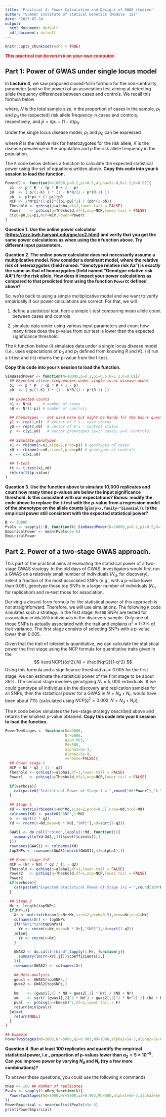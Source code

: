 ```yaml
---
title: 'Practical 4: Power Calculation and Designs of GWAS studies'
author: "Summer Institute of Statical Genetics (Module  15)"
date: '2023-07-24'
output:
  html_document: default
  pdf_document: default
---
```


```r
knitr::opts_chunk$set(echo = TRUE)
```

<span style="color:red;">**This practical can be run in `R` on your own computer.**</span>

## Part 1: Power of GWAS under single locus model

In **Lecture 4**, we saw proposed closed-form formula for the non-centrality parameter (and so the power) of an association test aiming at detecting allele frequency differences between cases and controls. We recall this formula below

\begin{equation}
\text{NCP} = \frac{ 2N \pi (1-\pi)\left(p_1 - p_0 \right)^2 }{ \bar{p}(1-\bar{p}) }
\end{equation}

where, $N$ is the total sample size, $\pi$ the proportion of cases in the sample, $p_1$ and $p_0$ the (expected) risk allele frequency in cases and controls, respectively; and $\bar{p} = \pi p_1 + (1-\pi)p_0$.

Under the single locus disease model, $p_1$ and $p_0$ can be expressed

\begin{equation}
  p_1 = \frac{pR}{pR + 1 - p}\text{ and }p_0 = \frac{p}{1-K}\left[ 1 - \frac{KR}{1 + p(R-1)} \right],
\end{equation}

where $R$ is the relative risk for heterozygotes for the risk allele, $K$ is the disease prevalence in the population and $p$ the risk allele frequency in the population.

The `R` code below defines a function to calculate the expected statistical power using the set of equations written above. **Copy this code into your `R` session to load the function.**

```R
PowerCC <- function(N=10000,p=0.2,pi=0.5,alpha=5e-8,R=1.2,K=0.01){
  p1  <- p * R  / (p * R + 1 - p)
  p0  <- ( p/(1-K) ) * (1 - K*R/(1 + p*(R-1) ))
  pb  <- p1*pi + (1-pi)*p0
  NCP <- 2*N*pi*(1-pi)*((p1-p0)^2) / (pb*(1-pb))
  Theshold <- qchisq(p=alpha,df=1,lower.tail = FALSE)
  Power    <- pchisq(q=Theshold,df=1,ncp=NCP,lower.tail = FALSE)
  c(p0=p0,p1=p1,NCP=NCP,Power=Power)
} 
```

**Question 1. Use the online power calculator (<https://zzz.bwh.harvard.edu/gpc/cc2.html>) and verify that you get the same power calculations as when using the `R` function above. Try different input parameters.**

**Question 2. The online power calculator does not necessarily assume a multiplicative model. Now consider a dominant model, where the relative risk of heterozygotes (field named: "Genotype relative risk Aa") is exactly the same as that of homozygotes (field named "Genotype relative risk AA") for the risk allele. How does it impact your power calculations as compared to that predicted from using the function `PowerCC` defined above?**

So, we're back to using a simple multiplicative model and we want to verify empirically if our power calculations are correct. For that, we will 

(1) define a statistical test, here a simple t-test comparing mean allele count between cases and controls

(2) simulate data under using various input parameters and count how many times does the p-value from our test is lower than the expected significance threshold.

The `R` function below (i) simulates data under a single locus disease model (i.e., uses expectations of $p_0$ and $p_1$ defined from knowing $R$ and $K$), (ii) run a t-test and (iii) returns the p-value from the t-test.

**Copy this code into your `R` session to load the function.**

```R
SimBasedPower <- function(N=10000,p=0.2,pi=0.5,R=1.2,K=0.01){
  ## Expected allele frequencies under single locus disease model
  p1  <- p * R  / (p * R + 1 - p)
  p0  <- ( p/(1-K) ) * (1 - K*R/(1 + p*(R-1) ))
  
  ## Expected counts
  n1 <- N*pi     # number of cases
  n0 <- N*(1-pi) # number of controls

  ## Phenotypes -- not used here but might be handy for the bonus question
  y1 <- rep(1,n1)  # vector of 1's - case status
  y0 <- rep(0,n0)  # vector of 0's - control status
  y  <- c(y1,y0)   # vector phenotypes (y=1: cases; y=0: controls)
  
  ## Simulate genotypes
  x1 <- rbinom(n=n1,size=2,prob=p1) # genotypes of cases
  x0 <- rbinom(n=n0,size=2,prob=p0) # genotypes of controls
  x  <- c(x1,x0)
  
  ## T-test
  tt <- t.test(x1,x0)
  return(tt$p.value)
} 
```

**Question 3. Use the function above to simulate 10,000 replicates and count how many times p-values are below the input significance threshold. Is this consistent with our expectations? Bonus: modify the code above to replace the t-test with the p-value from a regression model of the phenotype on the allele counts (`glm(y~x,family="binomial)`). Is the empirical power still consistent with the expected statistical power?**

```R
B <- 10000
Pvals <- sapply(1:B, function(k) SimBasedPower(N=10000,p=0.2,pi=0.5,R=1.2,K=0.01) )
EmpiricalPower <- mean(Pvals<5e-8)
EmpiricalPower
```

## Part 2. Power of a two-stage GWAS approach.

This part of the practical aims at evaluating the statistical power of a two-stage GWAS strategy. In the old days of GWAS, investigators would first run a GWAS on a relatively small number of individuals ($N_d$, for discovery), select a fraction of the most associated SNPs (e.g., with a p-value lower than 0.05), genotype those top SNPs in a larger number of individuals ($N_r$, for replication) and re-test those for association.

Deriving a closed-form formula for the statistical power of this approach is not straightforward. Therefore, we will use simulations. The following `R` code simulates such a strategy. In the first stage, `M=500` SNPs are tested for association in `Nd=2000` individuals in the discovery sample. Only one of those SNPs is actually associated with the trait and explains $q^2=0.3\%$ of trait variance. The first stage consists of selecting SNPs with a p-value lower than 0.005.

Given that the trait of interest is quantitative, we can calculate the statistical power the first stage using the NCP formula for quantitative traits given in the 
$$ \text{NCP}({q^2},N) = \frac{Nq^2}{1-q^2} $$
Using this formula and a significance threshold $\alpha_1=0.005$ for the first stage, we can estimate the statistical power of the first stage to be about 36%. The second stage involves genotyping $N_r=5,000$ individuals. If we could genotype all individuals in the discovery and replication samples for all SNPs, then the statistical power for a GWAS in $N=N_d + N_r$, would have been about 71% (calculated using $NCP(q^2=0.003,N=N_d+N_r)$).


The `R` code below simulates the two-stage strategy described above and returns the smallest p-value obtained. **Copy this code into your `R` session to load the function.**

```R
PowerTwoStages <- function(Nd=2000,
                           Nr=5000,
                           q2=0.003,
                           Md=500,
                           alpha1=5e-3,
                           alpha2=5e-8,
                           verbose=FALSE){
  ## Power stage 1
  NCP = Nd * q2 / (1 - q2)
  Theshold <- qchisq(p=alpha1,df=1,lower.tail = FALSE)
  Power1   <- pchisq(q=Theshold,df=1,ncp=NCP,lower.tail = FALSE)
  
  if(verbose){
    cat(paste0("Statistical Power of Stage 1 = ",round(100*Power1),"%.\n"))
  }
  
  ## Stage 1
  Xd <- matrix(rbinom(n=Nd*Md,size=2,prob=0.5),nrow=Nd,ncol=Md)
  colnames(Xd) <- paste0("SNP",1:Md)
  b  <- sqrt(2 * q2)
  Yd <- rnorm(n=Nd,mean=b * Xd[,"SNP1"],sd=sqrt(1-q2))
  
  GWAS1 <- do.call("rbind",lapply(1:Md, function(j){
    summary(lm(Yd~Xd[,j]))$coefficients[2,]
  }))
  rownames(GWAS1) <- colnames(Xd)
  topSNPs <- rownames(GWAS1[which(GWAS1[,4]<alpha1),])

  ## Power stage 1+2
  NCP = (Nr + Nd) * q2 / (1 - q2)
  Theshold <- qchisq(p=alpha2,df=1,lower.tail = FALSE)
  Power2   <- pchisq(q=Theshold,df=1,ncp=NCP,lower.tail = FALSE)
  Power2
  if(verbose){
    cat(paste0("Expected Statistical Power of Stage 1+2 = ",round(100*Power2),"%.\n"))
  }
  
  ## Stage 2
  Mr <- length(topSNPs)
  if(Mr>1){
    Xr <- matrix(rbinom(n=Nr*Mr,size=2,prob=0.5),nrow=Nr,ncol=Mr)
    colnames(Xr) <- topSNPs
    if("SNP1"%in%topSNPs){
      Yr <- rnorm(n=Nr,mean=b * Xr[,"SNP1"],sd=sqrt(1-q2))
    }else{
      Yr <- rnorm(n=Nr)
    }
    
    GWAS2 <- do.call("rbind",lapply(1:Mr, function(j){
      summary(lm(Yr~Xr[,j]))$coefficients[2,]
    }))
    rownames(GWAS2) <- colnames(Xr)
    
    ## Meta-analysis
    gwas1 <- GWAS1[topSNPs,]
    gwas2 <- GWAS2[topSNPs,]
    
    bm    <- (gwas1[,1] * Nd + gwas2[,1] * Nr) / (Nd + Nr)
    sm    <- sqrt( (gwas1[,2]^2 * Nd^2 + gwas2[,2]^2 * Nr^2) /( (Nd + Nr)^2 ) )
    pval  <- pchisq(q=(bm/sm)^2,df=1,lower.tail = F)
    return(min(pval))
  }else{
    return(NULL)
  }
}

## Example
PowerTwoStages(Nd=2000,Nr=5000,q2=0.003,Md=1000,alpha1=5e-3,alpha2=5e-8,verbose = TRUE)
```

**Question 4. Run at least 100 replicates and quantify the empirical statistical power, i.e.,  proportion of p-values lower than $\alpha_2=5\times 10^{-8}$. Can you improve power by varying $N_d$ and $N_r$ (try a few more combinations)?**

To answer these questions, you could use the following `R` commands

```R
nRep <- 100 ## Number of replicates
Pvals <- sapply(1:nRep,function(k){
  PowerTwoStages(Nd=2000,Nr=5000,q2=0.003,Md=500,alpha1=5e-3,alpha2=5e-8,verbose=FALSE)
})
PowerEmpirical <- mean(unlist(Pvals)<5e-8)
print(PowerEmpirical)
```


